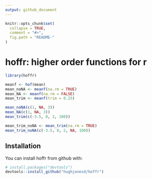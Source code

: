 ```yaml
---
output: github_document
---
```


<!-- README.md is generated from README.Rmd. Please edit that file -->

```r
knitr::opts_chunk$set(
  collapse = TRUE,
  comment = "#>",
  fig.path = "README-"
)
```

# hoffr: higher order functions for r


```r

library(hoffr)

meanf <- hof(mean)
mean_noNA <- meanf(na.rm = TRUE)
mean_NA <- meanf(na.rm = FALSE)
mean_trim <- meanf(trim = 0.25)

mean_noNA(c(1, NA, 3))
mean_NA(c(1, NA, 3))
mean_trim(c(-3.5, 0, 2, 100))

mean_trim_noNA <- mean_trim(na.rm = TRUE)
mean_trim_noNA(c(-3.5, 0, 2, NA, 100))
```



## Installation

You can install hoffr from github with:

```r
# install.packages("devtools")
devtools::install_github("hughjonesd/hoffr")
```
